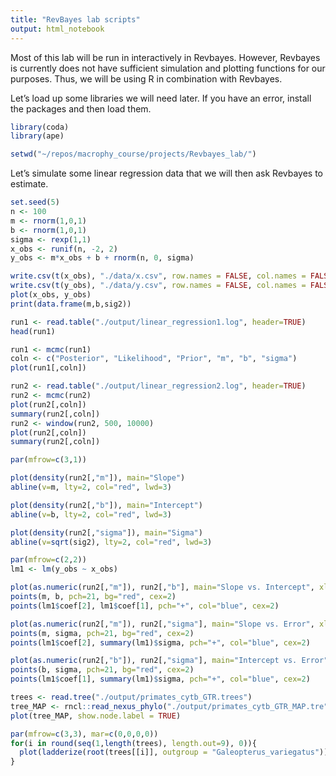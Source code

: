 ```yaml
---
title: "RevBayes lab scripts"
output: html_notebook
---
```


Most of this lab will be run in interactively in Revbayes. However, Revbayes is currently does not have sufficient simulation and plotting functions for our purposes. Thus, we will be using R in combination with Revbayes.  

Let's load up some libraries we will need later. If you have an error, install the packages and then load them.
```r
library(coda)
library(ape)
```


```r
setwd("~/repos/macrophy_course/projects/Revbayes_lab/")
```

Let's simulate some linear regression data that we will then ask Revbayes to estimate.

```r
set.seed(5)
n <- 100
m <- rnorm(1,0,1)
b <- rnorm(1,0,1)
sigma <- rexp(1,1)
x_obs <- runif(n, -2, 2)
y_obs <- m*x_obs + b + rnorm(n, 0, sigma)

write.csv(t(x_obs), "./data/x.csv", row.names = FALSE, col.names = FALSE, )
write.csv(t(y_obs), "./data/y.csv", row.names = FALSE, col.names = FALSE)
plot(x_obs, y_obs)
print(data.frame(m,b,sig2))

```

```r
run1 <- read.table("./output/linear_regression1.log", header=TRUE)
head(run1)

```


```r
run1 <- mcmc(run1)
coln <- c("Posterior", "Likelihood", "Prior", "m", "b", "sigma")
plot(run1[,coln])
```



```r
run2 <- read.table("./output/linear_regression2.log", header=TRUE)
run2 <- mcmc(run2)
plot(run2[,coln])
summary(run2[,coln])
run2 <- window(run2, 500, 10000)
plot(run2[,coln])
summary(run2[,coln])
```

```r
par(mfrow=c(3,1))

plot(density(run2[,"m"]), main="Slope")
abline(v=m, lty=2, col="red", lwd=3)

plot(density(run2[,"b"]), main="Intercept")
abline(v=b, lty=2, col="red", lwd=3)

plot(density(run2[,"sigma"]), main="Sigma")
abline(v=sqrt(sig2), lty=2, col="red", lwd=3)

```

```r
par(mfrow=c(2,2))
lm1 <- lm(y_obs ~ x_obs)

plot(as.numeric(run2[,"m"]), run2[,"b"], main="Slope vs. Intercept", xlab="Slope", ylab="Intercept", pch=21, col="gray50", bg="gray50", xlim=c(-2,2), ylim=c(-2,2))
points(m, b, pch=21, bg="red", cex=2)
points(lm1$coef[2], lm1$coef[1], pch="+", col="blue", cex=2)

plot(as.numeric(run2[,"m"]), run2[,"sigma"], main="Slope vs. Error", xlab="Slope", ylab="Error", pch=21, col="gray50", bg="gray50", xlim=c(-2,2), ylim=c(0,4))
points(m, sigma, pch=21, bg="red", cex=2)
points(lm1$coef[2], summary(lm1)$sigma, pch="+", col="blue", cex=2)

plot(as.numeric(run2[,"b"]), run2[,"sigma"], main="Intercept vs. Error", xlab="Intercept", ylab="Error", pch=21, col="gray50", bg="gray50", xlim=c(-2,2), ylim=c(0,4))
points(b, sigma, pch=21, bg="red", cex=2)
points(lm1$coef[1], summary(lm1)$sigma, pch="+", col="blue", cex=2)

```


```r
trees <- read.tree("./output/primates_cytb_GTR.trees")
tree_MAP <- rncl::read_nexus_phylo("./output/primates_cytb_GTR_MAP.tre")
plot(tree_MAP, show.node.label = TRUE)

```


```r
par(mfrow=c(3,3), mar=c(0,0,0,0))
for(i in round(seq(1,length(trees), length.out=9), 0)){
  plot(ladderize(root(trees[[i]], outgroup = "Galeopterus_variegatus")), cex=0.5)
}
```

